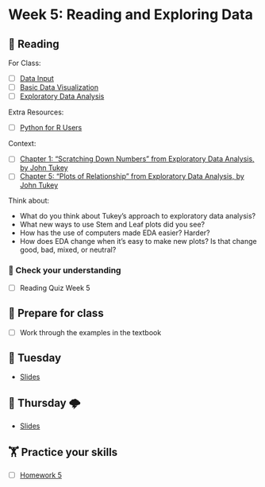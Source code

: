 # Week 5: Reading and Exploring Data

## 📖 Reading

For Class:

- [ ] [Data Input](https://srvanderplas.github.io/stat-computing-r-python/part-wrangling/01-data-input.html)
- [ ] [Basic Data Visualization](https://srvanderplas.github.io/stat-computing-r-python/part-wrangling/02-basic-data-vis.html)
- [ ] [Exploratory Data Analysis](https://srvanderplas.github.io/stat-computing-r-python/part-wrangling/02a-eda.html)



Extra Resources: 

- [ ] [Python for R Users](https://www.rebeccabarter.com/blog/2023-09-11-from_r_to_python)

Context: 

- [ ] [Chapter 1: “Scratching Down Numbers” from Exploratory Data Analysis, by John Tukey](https://unl.alma.exlibrisgroup.com/leganto/public/01UON_LINC/citation/16973102780006387?auth=SAML)
- [ ] [Chapter 5: “Plots of Relationship” from Exploratory Data Analysis, by John Tukey](https://unl.alma.exlibrisgroup.com/leganto/public/01UON_LINC/citation/16973102920006387?auth=SAML)

Think about: 

- What do you think about Tukey's approach to exploratory data analysis? 
- What new ways to use Stem and Leaf plots did you see? 
- How has the use of computers made EDA easier? Harder? 
- How does EDA change when it’s easy to make new plots? Is that change good, bad, mixed, or neutral?
  


### 🎯 Check your understanding

- [ ] Reading Quiz Week 5

## 🥣 Prepare for class

- [ ] Work through the examples in the textbook

## 🌮 Tuesday

- [Slides](../slides/05-data-explorations.qmd)

## 🔨️ Thursday 🌩

- [Slides](../slides/05-data-explorations.qmd)

##  🏋️ Practice your skills

- [ ] [Homework 5](../homework/05.qmd)

